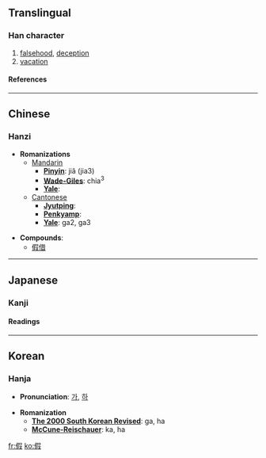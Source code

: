 {{see|仮}}

==Translingual==
===Han character===
{{Han char|rad=人|as=09|sn=11|four=2724<sub>7</sub>|canj=人口尸水 (ORSE)}}
# [[falsehood]], [[deception]]
# [[vacation]]
====References====
{{Han ref|kx=0110.030|dkj=00835|dj=0233.160|hdz=10196.020|uh=5047|ud=20551|bh=B0B2|bd=45234}}
----

==Chinese==
===Hanzi===


* '''Romanizations'''
** [[Mandarin]]
*** '''[[Pinyin]]''': jiǎ (jia3)
*** '''[[Wade-Giles]]''': chia<sup>3</sup>
*** '''[[Yale]]''': 
**[[Cantonese]]
***'''[[Jyutping]]''':
***'''[[Penkyamp]]''': 
***'''[[Yale]]''': ga2, ga3

* '''Compounds''':
**[[假借]]


----
==Japanese==

===Kanji===
{{ja-kanji|grade=|rs=人09}}
====Readings====
{{ja-readings|on=[[か]] (ka), [[け]] (ke)|kun=[[かり]] (kari)}}


----
==Korean==
===Hanja===

* '''Pronunciation''': [[가]], [[하]]

* '''Romanization'''
** '''[[The 2000 South Korean Revised Romanization|The 2000 South Korean Revised]]''': ga, ha
** '''[[McCune-Reischauer]]''': ka, ha


[[fr:假]]
[[ko:假]]